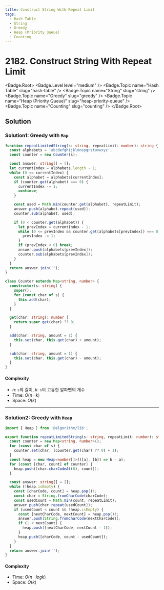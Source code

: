 ```yaml
---
title: Construct String With Repeat Limit
tags:
  - Hash Table
  - String
  - Greedy
  - Heap (Priority Queue)
  - Counting
---
```


# 2182. Construct String With Repeat Limit

<Badge.Root>
  <Badge.Level level="medium" />
  <Badge.Topic name="Hash Table" slug="hash-table" />
  <Badge.Topic name="String" slug="string" />
  <Badge.Topic name="Greedy" slug="greedy" />
  <Badge.Topic name="Heap (Priority Queue)" slug="heap-priority-queue" />
  <Badge.Topic name="Counting" slug="counting" />
</Badge.Root>

## Solution

### Solution1: Greedy with `Map`

```typescript filename="solution.ts" copy
function repeatLimitedString(s: string, repeatLimit: number): string {
  const alphabets = 'abcdefghijklmnopqrstuvwxyz';
  const counter = new Counter(s);

  const answer: string[] = [];
  let currentIndex = alphabets.length - 1;
  while (0 <= currentIndex) {
    const alphabet = alphabets[currentIndex];
    if (counter.get(alphabet) === 0) {
      currentIndex -= 1;
      continue;
    }

    const used = Math.min(counter.get(alphabet), repeatLimit);
    answer.push(alphabet.repeat(used));
    counter.sub(alphabet, used);

    if (0 < counter.get(alphabet)) {
      let prevIndex = currentIndex - 1;
      while (0 <= prevIndex && counter.get(alphabets[prevIndex]) === 0) {
        prevIndex -= 1;
      }
      if (prevIndex < 0) break;
      answer.push(alphabets[prevIndex]);
      counter.sub(alphabets[prevIndex]);
    }
  }
  return answer.join('');
}

class Counter extends Map<string, number> {
  constructor(s: string) {
    super();
    for (const char of s) {
      this.add(char);
    }
  }

  get(char: string): number {
    return super.get(char) ?? 0;
  }

  add(char: string, amount = 1) {
    this.set(char, this.get(char) + amount);
  }

  sub(char: string, amount = 1) {
    this.set(char, this.get(char) - amount);
  }
}
```

#### Complexity

- $n$: `s`의 길이, $k$: `s`의 고유한 알파벳의 개수
- Time: $O(n \cdot k)$
- Space: $O(k)$

---

### Solution2: Greedy with `Heap`

```typescript filename="solution.ts" copy
import { Heap } from '@algorithm/lib';

export function repeatLimitedString(s: string, repeatLimit: number): string {
  const counter = new Map<string, number>();
  for (const char of s) {
    counter.set(char, (counter.get(char) ?? 0) + 1);
  }
  const heap = new Heap<number[]>(([a], [b]) => b - a);
  for (const [char, count] of counter) {
    heap.push([char.charCodeAt(0), count]);
  }

  const answer: string[] = [];
  while (!heap.isEmpty) {
    const [charCode, count] = heap.pop()!;
    const char = String.fromCharCode(charCode);
    const usedCount = Math.min(count, repeatLimit);
    answer.push(char.repeat(usedCount));
    if (usedCount < count && !heap.isEmpty) {
      const [nextCharCode, nextCount] = heap.pop()!;
      answer.push(String.fromCharCode(nextCharCode));
      if (1 < nextCount) {
        heap.push([nextCharCode, nextCount - 1]);
      }
      heap.push([charCode, count - usedCount]);
    }
  }
  return answer.join('');
}
```

#### Complexity

- Time: $O(n \cdot logk)$
- Space: $O(k)$

<ProblemLink
  codingSite="leetcode"
  href="https://leetcode.com/problems/construct-string-with-repeat-limit"
  title="Construct String With Repeat Limit"
/>
